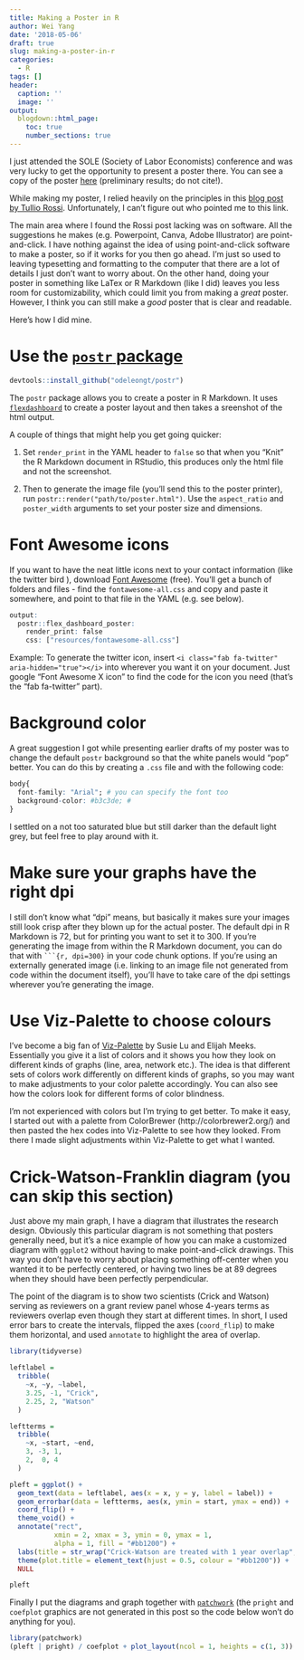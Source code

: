```yaml
---
title: Making a Poster in R
author: Wei Yang
date: '2018-05-06'
draft: true
slug: making-a-poster-in-r
categories:
  - R
tags: []
header:
  caption: ''
  image: ''
output:
  blogdown::html_page:
    toc: true
    number_sections: true
---
```


I just attended the SOLE (Society of Labor Economists) conference and was very lucky to get the opportunity to present a poster there. You can see a copy of the poster [here](github.com/weiyangtham) (preliminary results; do not cite!). 

While making my poster, I relied heavily on the principles in this [blog post by Tullio Rossi](https://www.animateyour.science/single-post/How-to-design-an-award-winning-conference-poster). Unfortunately, I can't figure out who pointed me to this link. 

The main area where I found the Rossi post lacking was on software. All the suggestions he makes (e.g. Powerpoint, Canva, Adobe Illustrator) are point-and-click. I have nothing against the idea of using point-and-click software to make a poster, so if it works for you then go ahead. I'm just so used to leaving typesetting and formatting to the computer that there are a lot of details I just don't want to worry about. On the other hand, doing your poster in something like LaTex or R Markdown (like I did) leaves you less room for customizability, which could limit you from making a *great* poster. However, I think you can still make a *good* poster that is clear and readable. 

Here's how I did mine. 

# Use the [`postr` package](https://github.com/odeleongt/postr)

```r
devtools::install_github("odeleongt/postr")
```

The `postr` package allows you to create a poster in R Markdown. It uses [`flexdashboard`](https://rmarkdown.rstudio.com/flexdashboard/using.html) to create a poster layout and then takes a sreenshot of the html output. 

A couple of things that might help you get going quicker: 

1. Set `render_print` in the YAML header to `false` so that when you "Knit" the R Markdown document in RStudio, this produces only the html file and not the screenshot. 

1. Then to generate the image file (you'll send this to the poster printer), run `postr::render("path/to/poster.html")`. Use the `aspect_ratio` and `poster_width` arguments to set your poster size and dimensions. 

# Font Awesome icons

If you want to have the neat little icons next to your contact information (like the twitter bird 
<i class="fa fa-twitter" aria-hidden="true"></i>), download [Font Awesome](https://fontawesome.com/) (free). You'll get a bunch of folders and files - find the `fontawesome-all.css` and copy and paste it somewhere, and point to that file in the YAML (e.g. see below). 

```r
output: 
  postr::flex_dashboard_poster:
    render_print: false
    css: ["resources/fontawesome-all.css"]
```

Example: To generate the twitter icon, insert `<i class="fab fa-twitter" aria-hidden="true"></i>` into wherever you want it on your document. Just google "Font Awesome X icon" to find the code for the icon you need (that's the "fab fa-twitter" part). 

#  Background color

A great suggestion I got while presenting earlier drafts of my poster was to change the default `postr` background so that the white panels would "pop" better. You can do this by creating a `.css` file and with the following code: 

```r
body{
  font-family: "Arial"; # you can specify the font too
  background-color: #b3c3de; # 
}
```

I settled on a not too saturated blue but still darker than the default light grey, but feel free to play around with it.

#  Make sure your graphs have the right dpi

I still don't know what "dpi" means, but basically it makes sure your images still look crisp after they blown up for the actual poster. The default dpi in R Markdown is 72, but for printing you want to set it to 300. If you're generating the image from within the R Markdown document, you can do that with ` ```{r, dpi=300} ` in your code chunk options. If you're using an externally generated image (i.e. linking to an image file not generated from code within the document itself), you'll have to take care of the dpi settings wherever you're generating the image. 

# Use Viz-Palette to choose colours

I've become a big fan of [Viz-Palette](http://projects.susielu.com/viz-palette) by Susie Lu and Elijah Meeks. Essentially you give it a list of colors and it shows you how they look on different kinds of graphs (line, area, network etc.). The idea is that different sets of colors work differently on different kinds of graphs, so you may want to make adjustments to your color palette accordingly. You can also see how the colors look for different forms of color blindness. 

I'm not experienced with colors but I'm trying to get better. To make it easy, I started out with a palette from ColorBrewer (http://colorbrewer2.org/) and then pasted the hex codes into Viz-Palette to see how they looked. From there I made slight adjustments within Viz-Palette to get what I wanted. 

# Crick-Watson-Franklin diagram (you can skip this section)

Just above my main graph, I have a diagram that illustrates the research design. Obviously this particular diagram is not something that posters generally need, but it's a nice example of how you can make a customized diagram with `ggplot2` without having to make point-and-click drawings. This way you don't have to worry about placing something off-center when you wanted it to be perfectly centered, or having two lines be at 89 degrees when they should have been perfectly perpendicular.

The point of the diagram is to show two scientists (Crick and Watson) serving as reviewers on a grant review panel whose 4-years terms as reviewers overlap even though they start at different times. In short, I used error bars to create the intervals, flipped the axes (`coord_flip`) to make them horizontal, and used `annotate` to highlight the area of overlap.

```r
library(tidyverse)

leftlabel = 
  tribble(
    ~x, ~y, ~label, 
    3.25, -1, "Crick",
    2.25, 2, "Watson"
  )

leftterms = 
  tribble(
    ~x, ~start, ~end, 
    3, -3, 1, 
    2,  0, 4
  )

pleft = ggplot() + 
  geom_text(data = leftlabel, aes(x = x, y = y, label = label)) +
  geom_errorbar(data = leftterms, aes(x, ymin = start, ymax = end)) + 
  coord_flip() + 
  theme_void() + 
  annotate("rect", 
           xmin = 2, xmax = 3, ymin = 0, ymax = 1, 
           alpha = 1, fill = "#bb1200") + 
  labs(title = str_wrap("Crick-Watson are treated with 1 year overlap", 25)) +
  theme(plot.title = element_text(hjust = 0.5, colour = "#bb1200")) + 
  NULL

pleft
```

Finally I put the diagrams and graph together with [`patchwork`](https://github.com/thomasp85/patchwork) (the `pright` and `coefplot` graphics are not generated in this post so the code below won't do anything for you). 

```r
library(patchwork)
(pleft | pright) / coefplot + plot_layout(ncol = 1, heights = c(1, 3))
```





